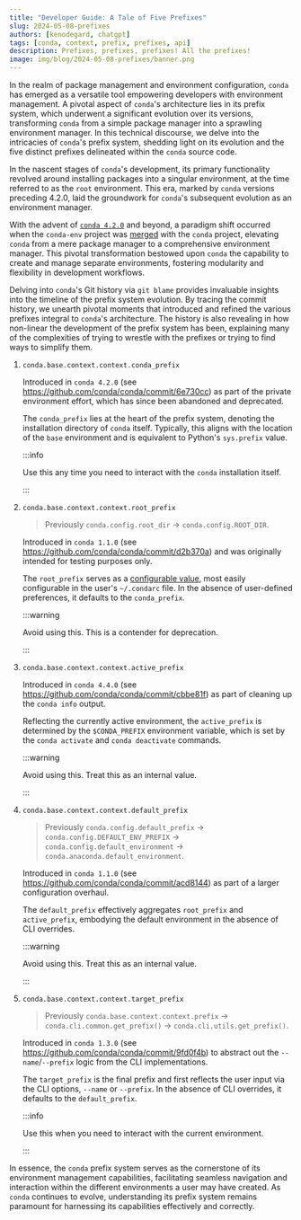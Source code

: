 ```yaml
---
title: "Developer Guide: A Tale of Five Prefixes"
slug: 2024-05-08-prefixes
authors: [kenodegard, chatgpt]
tags: [conda, context, prefix, prefixes, api]
description: Prefixes, prefixes, prefixes! All the prefixes!
image: img/blog/2024-05-08-prefixes/banner.png
---
```


[conda-env-pr]: https://github.com/conda/conda/pull/2950
[conda-4.2.0]: https://github.com/conda/conda/releases/tag/4.2.0
[condarc]: https://docs.conda.io/projects/conda/en/stable/user-guide/configuration/use-condarc.html

In the realm of package management and environment configuration, `conda` has
emerged as a versatile tool empowering developers with environment management. A
pivotal aspect of `conda`'s architecture lies in its prefix system, which
underwent a significant evolution over its versions, transforming `conda` from a
simple package manager into a sprawling environment manager. In this technical
discourse, we delve into the intricacies of `conda`'s prefix system, shedding
light on its evolution and the five distinct prefixes delineated within the
`conda` source code.

In the nascent stages of `conda`'s development, its primary functionality
revolved around installing packages into a singular environment, at the time
referred to as the `root` environment. This era, marked by `conda` versions
preceding 4.2.0, laid the groundwork for `conda`'s subsequent evolution as an
environment manager.

With the advent of [`conda 4.2.0`][conda-4.2.0] and beyond, a paradigm shift
occurred when the `conda-env` project was [merged][conda-env-pr] with the
`conda` project, elevating `conda` from a mere package manager to a
comprehensive environment manager. This pivotal transformation bestowed upon
`conda` the capability to create and manage separate environments, fostering
modularity and flexibility in development workflows.

Delving into `conda`'s Git history via `git blame` provides invaluable insights
into the timeline of the prefix system evolution. By tracing the commit history,
we unearth pivotal moments that introduced and refined the various prefixes
integral to `conda`'s architecture. The history is also revealing in how
non-linear the development of the prefix system has been, explaining many of the
complexities of trying to wrestle with the prefixes or trying to find ways to
simplify them.

1. `conda.base.context.context.conda_prefix`

   Introduced in `conda 4.2.0` (see https://github.com/conda/conda/commit/6e730cc)
   as part of the private environment effort, which has since been abandoned and
   deprecated.

   The `conda_prefix` lies at the heart of the prefix system, denoting the
   installation directory of `conda` itself. Typically, this aligns with the
   location of the `base` environment and is equivalent to Python's `sys.prefix`
   value.

   :::info

   Use this any time you need to interact with the `conda` installation itself.

   :::

2. `conda.base.context.context.root_prefix`

   > Previously `conda.config.root_dir` → `conda.config.ROOT_DIR`.

   Introduced in `conda 1.1.0` (see https://github.com/conda/conda/commit/d2b370a)
   and was originally intended for testing purposes only.

   The `root_prefix` serves as a [configurable value][condarc], most easily
   configurable in the user's `~/.condarc` file. In the absence of user-defined
   preferences, it defaults to the `conda_prefix`.

   :::warning

   Avoid using this. This is a contender for deprecation.

   :::

3. `conda.base.context.context.active_prefix`

   Introduced in `conda 4.4.0` (see https://github.com/conda/conda/commit/cbbe81f)
   as part of cleaning up the `conda info` output.

   Reflecting the currently active environment, the `active_prefix` is determined
   by the `$CONDA_PREFIX` environment variable, which is set by the `conda activate`
   and `conda deactivate` commands.

   :::warning

   Avoid using this. Treat this as an internal value.

   :::

4. `conda.base.context.context.default_prefix`

   > Previously `conda.config.default_prefix` → `conda.config.DEFAULT_ENV_PREFIX` →
   > `conda.config.default_environment` → `conda.anaconda.default_environment`.

   Introduced in `conda 1.1.0` (see https://github.com/conda/conda/commit/acd8144)
   as part of a larger configuration overhaul.

   The `default_prefix` effectively aggregates `root_prefix` and `active_prefix`,
   embodying the default environment in the absence of CLI overrides.

   :::warning

   Avoid using this. Treat this as an internal value.

   :::

5. `conda.base.context.context.target_prefix`

   > Previously `conda.base.context.context.prefix` →
   > `conda.cli.common.get_prefix()` → `conda.cli.utils.get_prefix()`.

   Introduced in `conda 1.3.0` (see https://github.com/conda/conda/commit/9fd0f4b)
   to abstract out the `--name`/`--prefix` logic from the CLI implementations.

   The `target_prefix` is the final prefix and first reflects the user input via
   the CLI options, `--name` or `--prefix`. In the absence of CLI overrides, it
   defaults to the `default_prefix`.

   :::info

   Use this when you need to interact with the current environment.

   :::

In essence, the `conda` prefix system serves as the cornerstone of its environment
management capabilities, facilitating seamless navigation and interaction within
the different environments a user may have created. As `conda` continues to
evolve, understanding its prefix system remains paramount for harnessing its
capabilities effectively and correctly.
